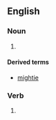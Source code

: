 ==English==

===Noun===
{{head|en|noun}}

# {{obsolete spelling of|might|lang=en}}

====Derived terms====
*[[mightie]]

===Verb===
{{head|en|obsolete spelling}}

# {{obsolete spelling of|might|lang=en}}